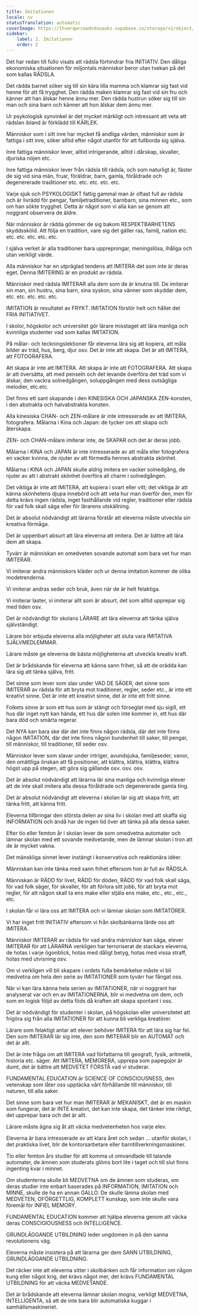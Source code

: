 ```yaml
---
title: Imitationen
locale: sv
statusTranslation: automatic
coverImage: https://lhvmrqwrcowdvduuaukz.supabase.co/storage/v1/object/public/strapi-uploads/small_cover-educacion-fundamental.webp-2d51a7828a2b1309555be27f7e2a61a0.webp
sidebar:
    label: 2. Imitationen
    order: 2
---
```

Det har redan till fullo visats att rädsla förhindrar fria INITIATIV. Den dåliga ekonomiska situationen för miljontals människor beror utan tvekan på det som kallas RÄDSLA.

Det rädda barnet söker sig till sin kära lilla mamma och klamrar sig fast vid henne för att få trygghet. Den rädda maken klamrar sig fast vid sin fru och känner att han älskar henne ännu mer. Den rädda hustrun söker sig till sin man och sina barn och känner att hon älskar dem ännu mer.

Ur psykologisk synvinkel är det mycket märkligt och intressant att veta att rädslan ibland är förklädd till KÄRLEK.

Människor som i sitt inre har mycket få andliga värden, människor som är fattiga i sitt inre, söker alltid efter något utanför för att fullborda sig själva.

Inre fattiga människor lever, alltid intrigerande, alltid i dårskap, skvaller, djuriska nöjen etc.

Inre fattiga människor lever från rädsla till rädsla, och som naturligt är, fäster de sig vid sina män, fruar, föräldrar, barn, gamla, föråldrade och degenererade traditioner etc. etc. etc. etc. etc.

Varje sjuk och PSYKOLOGISKT fattig gammal man är oftast full av rädsla och är livrädd för pengar, familjetraditioner, barnbarn, sina minnen etc., som om han sökte trygghet. Detta är något som vi alla kan se genom att noggrant observera de äldre.

När människor är rädda gömmer de sig bakom RESPEKTBARHETENS skyddssköld. Att följa en tradition, vare sig det gäller ras, familj, nation etc. etc. etc. etc. etc. etc.

I själva verket är alla traditioner bara upprepningar, meningslösa, ihåliga och utan verkligt värde.

Alla människor har en utpräglad tendens att IMITERA det som inte är deras eget. Denna IMITERING är en produkt av rädsla.

Människor med rädsla IMITERAR alla dem som de är knutna till. De imiterar sin man, sin hustru, sina barn, sina syskon, sina vänner som skyddar dem, etc. etc. etc. etc. etc.

IMITATION är resultatet av FRYKT. IMITATION förstör helt och hållet det FRIA INITIATIVET.

I skolor, högskolor och universitet gör lärare misstaget att lära manliga och kvinnliga studenter vad som kallas IMITATION.

På målar- och teckningslektioner får eleverna lära sig att kopiera, att måla bilder av träd, hus, berg, djur osv. Det är inte att skapa. Det är att IMITERA, att FOTOGRAFERA.

Att skapa är inte att IMITERA. Att skapa är inte att FOTOGRAFERA. Att skapa är att översätta, att med penseln och det levande överföra det träd som vi älskar, den vackra solnedgången, soluppgången med dess outsägliga melodier, etc.etc.

Det finns ett sant skapande i den KINESISKA OCH JAPANSKA ZEN-konsten, i den abstrakta och halvabstrakta konsten.

Alla kinesiska CHAN- och ZEN-målare är inte intresserade av att IMITERA, fotografera. Målarna i Kina och Japan: de tycker om att skapa och återskapa.

ZEN- och CHAN-målare imiterar inte, de SKAPAR och det är deras jobb.

Målarna i KINA och JAPAN är inte intresserade av att måla eller fotografera en vacker kvinna, de njuter av att förmedla hennes abstrakta skönhet.

Målarna i KINA och JAPAN skulle aldrig imitera en vacker solnedgång, de njuter av att i abstrakt skönhet överföra all charm i solnedgången.

Det viktiga är inte att IMITERA, att kopiera i svart eller vitt; det viktiga är att känna skönhetens djupa innebörd och att veta hur man överför den, men för detta krävs ingen rädsla, inget fasthållande vid regler, traditioner eller rädsla för vad folk skall säga eller för lärarens utskällning.

Det är absolut nödvändigt att lärarna förstår att eleverna måste utveckla sin kreativa förmåga.

Det är uppenbart absurt att lära eleverna att imitera. Det är bättre att lära dem att skapa.

Tyvärr är människan en omedveten sovande automat som bara vet hur man IMITERAR.

Vi imiterar andra människors kläder och ur denna imitation kommer de olika modetrenderna.

Vi imiterar andras seder och bruk, även när de är helt felaktiga.

Vi imiterar laster, vi imiterar allt som är absurt, det som alltid upprepar sig med tiden osv.

Det är nödvändigt för skolans LÄRARE att lära eleverna att tänka själva självständigt.

Lärare bör erbjuda eleverna alla möjligheter att sluta vara IMITATIVA SJÄLVMEDLEMMAR.

Lärare måste ge eleverna de bästa möjligheterna att utveckla kreativ kraft.

Det är brådskande för eleverna att känna sann frihet, så att de orädda kan lära sig att tänka själva, fritt.

Det sinne som lever som slav under VAD DE SÄGER, det sinne som IMITERAR av rädsla för att bryta mot traditioner, regler, seder etc., är inte ett kreativt sinne. Det är inte ett kreativt sinne, det är inte ett fritt sinne.

Folkets sinne är som ett hus som är stängt och förseglat med sju sigill, ett hus där inget nytt kan hända, ett hus där solen inte kommer in, ett hus där bara död och smärta regerar.

Det NYA kan bara ske där det inte finns någon rädsla, där det inte finns någon IMITATION, där det inte finns någon bundenhet till saker, till pengar, till människor, till traditioner, till seder osv.

Människor lever som slavar under intriger, avundsjuka, familjeseder, vanor, den omättliga önskan att få positioner, att klättra, klättra, klättra, klättra högst upp på stegen, att göra sig gällande osv. osv. osv.

Det är absolut nödvändigt att lärarna lär sina manliga och kvinnliga elever att de inte skall imitera alla dessa föråldrade och degenererade gamla ting.

Det är absolut nödvändigt att eleverna i skolan lär sig att skapa fritt, att tänka fritt, att känna fritt.

Eleverna tillbringar den största delen av sina liv i skolan med att skaffa sig INFORMATION och ändå har de ingen tid över att tänka på alla dessa saker.

Efter tio eller femton år i skolan lever de som omedvetna automater och lämnar skolan med ett sovande medvetande, men de lämnar skolan i tron att de är mycket vakna.

Det mänskliga sinnet lever instängt i konservativa och reaktionära idéer.

Människan kan inte tänka med sann frihet eftersom hon är full av RÄDSLA.

Människan är RÄDD för livet, RÄDD för döden, RÄDD för vad folk skall säga, för vad folk säger, för skvaller, för att förlora sitt jobb, för att bryta mot regler, för att någon skall ta ens make eller stjäla ens make, etc., etc., etc., etc.

I skolan får vi lära oss att IMITERA och vi lämnar skolan som IMITATÖRER.

Vi har inget fritt INITIATIV eftersom vi från skolbänkarna lärde oss att IMITERA.

Människor IMITERAR av rädsla för vad andra människor kan säga, elever IMITERAR för att LÄRARNA verkligen har terroriserat de stackars eleverna, de hotas i varje ögonblick, hotas med dåligt betyg, hotas med vissa straff, hotas med utvisning osv.

Om vi verkligen vill bli skapare i ordets fulla bemärkelse måste vi bli medvetna om hela den serie av IMITATIONER som tyvärr har fångat oss.

När vi kan lära känna hela serien av IMITATIONER, när vi noggrant har analyserat var och en av IMITATIONERNA, blir vi medvetna om dem, och som en logisk följd av detta föds då kraften att skapa spontant i oss.

Det är nödvändigt för studenter i skolan, på högskolan eller universitetet att frigöra sig från alla IMITATIONER för att kunna bli verkliga kreatörer.

Lärare som felaktigt antar att elever behöver IMITERA för att lära sig har fel. Den som IMITERAR lär sig inte, den som IMITERAR blir en AUTOMAT och det är allt.

Det är inte fråga om att IMITERA vad författarna till geografi, fysik, aritmetik, historia etc. säger. Att IMITERA, MEMORERA, upprepa som papegojor är dumt, det är bättre att MEDVETET FÖRSTÅ vad vi studerar.

FUNDAMENTAL EDUCATION är SCIENCE OF CONSCIOUSNESS, den vetenskap som låter oss upptäcka vårt förhållande till människor, till naturen, till alla saker.

Det sinne som bara vet hur man IMITERAR är MEKANISKT, det är en maskin som fungerar, det är INTE kreativt, det kan inte skapa, det tänker inte riktigt, det upprepar bara och det är allt.

Lärare måste ägna sig åt att väcka medvetenheten hos varje elev.

Eleverna är bara intresserade av att klara året och sedan ... utanför skolan, i det praktiska livet, blir de kontorsarbetare eller barntillverkningsmaskiner.

Tio eller femton års studier för att komma ut omvandlade till talande automater, de ämnen som studerats glöms bort lite i taget och till slut finns ingenting kvar i minnet.

Om studenterna skulle bli MEDVETNA om de ämnen som studeras, om deras studier inte enbart baserades på INFORMATION, IMITATION och MINNE, skulle de ha en annan GALLO. De skulle lämna skolan med MEDVETEN, OFÖRGETTLIG, KOMPLETT kunskap, som inte skulle vara föremål för INFIEL MEMORY.

FUNDAMENTAL EDUCATION kommer att hjälpa eleverna genom att väcka deras CONSCIOIOUSNESS och INTELLIGENCE.

GRUNDLÄGGANDE UTBILDNING leder ungdomen in på den sanna revolutionens väg.

Eleverna måste insistera på att lärarna ger dem SANN UTBILDNING, GRUNDLÄGGANDE UTBILDNING.

Det räcker inte att eleverna sitter i skolbänken och får information om någon kung eller något krig, det krävs något mer, det krävs FUNDAMENTAL UTBILDNING för att väcka MEDVETANDE.

Det är brådskande att eleverna lämnar skolan mogna, verkligt MEDVETNA, INTELLIGENTA, så att de inte bara blir automatiska kuggar i samhällsmaskineriet.
